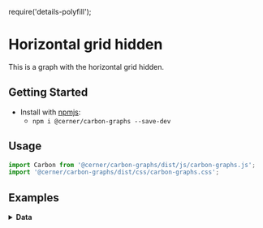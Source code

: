 require('details-polyfill');

# Horizontal grid hidden

This is a graph with the horizontal grid hidden.

## Getting Started

- Install with [npmjs](https://www.npmjs.com):
  - `npm i @cerner/carbon-graphs --save-dev`

## Usage
```js
import Carbon from '@cerner/carbon-graphs/dist/js/carbon-graphs.js';
import '@cerner/carbon-graphs/dist/css/carbon-graphs.css';
```

## Examples
<LineGraph />

<details>
<summary style={{fontSize: 24 }}>
<b>Data</b>
</summary>

### Graph Config object
<GraphConfig />
</details>
